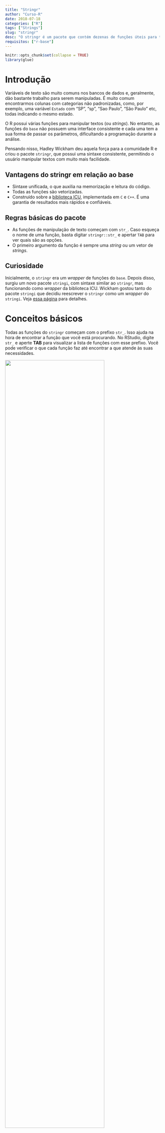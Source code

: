 ```yaml
---
title: "Stringr"
author: "Curso-R"
date: 2018-07-18
categories: ["R"]
tags: ["Strings"]
slug: "stringr"
desc: "O stringr é um pacote que contém dezenas de funções úteis para tratamento de cadeia de caracteres no R. Sempre que precisar de algo relacionado a esse assunto, procure esse pacote."
requisitos: ["r-base"]
---
```


```r
knitr::opts_chunk$set(collapse = TRUE)
library(glue)
```

# Introdução

Variáveis de texto são muito comuns nos bancos de dados e, geralmente, dão bastante trabalho para serem manipuladas. É muito comum encontrarmos colunas com categorias não padronizadas, como, por exemplo, uma variável `Estado` com "SP", "sp", "Sao Paulo", "São Paulo" etc, todas indicando o mesmo estado.

O R possui várias funções para manipular textos (ou *strings*). No entanto, as funções do `base` não possuem uma interface consistente e cada uma tem a sua forma de passar os parâmetros, dificultando a programação durante a análise.

Pensando nisso, Hadley Wickham deu aquela força para a comunidade R e criou o pacote `stringr`, que possui uma sintaxe consistente, permitindo o usuário manipular textos com muito mais facilidade.

## Vantagens do stringr em relação ao base

- Sintaxe unificada, o que auxilia na memorização e leitura do código.
- Todas as funções são vetorizadas.
- Construído sobre a [biblioteca ICU](http://site.icu-project.org/), implementada em `C` e `C++`. É uma garantia de resultados mais rápidos e confiáveis.

## Regras básicas do pacote

- As funções de manipulação de texto começam com `str_`. Caso esqueça o nome de uma função, basta digitar `stringr::str_` e apertar `TAB` para ver quais são as opções.
- O primeiro argumento da função é sempre uma *string* ou um vetor de *strings*.

## Curiosidade

Inicialmente, o `stringr` era um *wrapper* de funções do `base`. Depois disso, 
surgiu um novo pacote `stringi`, com sintaxe similar ao `stringr`, mas funcionando como *wrapper* da biblioteca ICU. Wickham gostou tanto do pacote `stringi` 
que decidiu reescrever o `stringr` como um *wrapper* do `stringi`. 
Veja [essa página](https://github.com/tidyverse/stringr/blob/master/NEWS.md) para detalhes.

# Conceitos básicos

Todas as funções do `stringr` começam com o prefixo `str_`. Isso ajuda na hora de 
encontrar a função que você está procurando. No RStudio, digite `str_` e
aperte **TAB** para visualizar a lista de funções com esse prefixo. Você pode verificar o que cada função faz até encontrar a que atende às suas necessidades.

<img src="/material/stringr/figures/str_tab.png" style="width: 80%;">

Nesta seção, vamos utilizar as funções mais simples do `stringr`. Em seguida, vamos falar um pouco de regex e então veremos funções mais avançadas do pacote.

Antes de mais nada, instale e carregue o pacote `stringr`.

```r
install.packages("stringr")
```

```r
library(stringr)
```

## str_length

A função mais simples do `stringr()` é a função `str_length()`. Esta função recebe como argumento um vetor de *strings* e retorna o número de caracteres de cada *string*. Repare que o espaço `" "` é considerado um caracter.

```r
str_length("São Paulo")
str_length(c("São Paulo", "Rio de Janeiro", 
             "Rio Grande do Norte", "Acre"))

```

Note que `str_length()` é diferente de `length()`. O primeiro retorna o número de caracteres e o segundo retorna o comprimento do objeto. Isso fica mais claro no seguinte exemplo:

```r
s <- c("São Paulo", "Rio de Janeiro", 
       "Rio Grande do Norte", "Acre")

str_length(s)
length(s)
```

A função `str_length()` retornou um vetor com o número de caracteres de cada elemento do vetor `s`, enquanto `length()` retornou o comprimento do vetor `s`.

## str_to_upper, str_to_lower, str_to_title

Essas funções servem para modificar a caixa das letras. Veja alguns exemplos:

```r
s <- "Somos a curso-r"
str_to_lower(s)
str_to_upper(s)
str_to_title(s)
```

## str_trim

É muito comum encontrar textos que vêm com espaços a mais, principalmente de dados
provenientes de formulários em que cada usuário escreve da forma que prefere. Isso é um problema pois cria categorias diferentes para valores que deveriam ser iguais. Espaços antes e após o texto são especialmente chatos, pois pode ser difícil detectá-los.

```r
s <- c("M", "F", "F", " M", " F ", "M")
as.factor(s)
```

A função `str_trim()` ajuda removendo os espaços excedentes antes e depois da string.

```r
string_aparada <- str_trim(s)
as.factor(string_aparada)
```

## str_sub

Não é raro você precisar obter uma parte fixa de uma *string*, como, por exemplo, manipular textos da forma:

```r
s <- c("01-Feminino", "02-Masculino", "03-Indefinido")
```

Você pode querer apenas a parte final da string. Neste caso, pode usar a função `str_sub()`.

```r
str_sub(s, start = 4) # pegar do quarto até o último caractere
```

Também é possível obter apenas os números.

```r
str_sub(s, end = 2) # pegar apenas os dois primeiros caracteres
```

Em outros casos você precisa obter os últimos 2 caracteres.

```r
s <- c("Feminino-01", "Masculino-02", "Indefinido-03")
str_sub(s, end = -4)
str_sub(s, start = -2)
```

É possível usar os argumentos `start` e `end` conjuntamente.

```r
s <- c("__SP__", "__MG__", "__RJ__")
str_sub(s, 3, 4)
```

## str_c

Concatena *strings* em uma única string.

```r

string1 <- "O valor p é: "
string2 <- 0.03

str_c(string1, string2)     # Números serão transformados em caracteres.


# Pode misturar objetos com strings definidas diretamente na função.

string1 <- "Brigadeiro"
string2 <- "bom"
string3 <- "melhor"

str_c(string1, " é a prova de que não existe nada tão ", string2,
      " que não pode ficar ", string3, ".")

# A função é vetorizada.

string1 <- c("Brigadeiro", "A política brasileira")
string2 <- c("bom", "ruim")
string3 <- c("melhor", "pior")

str_c(string1, " é a prova de que não existe nada tão ", string2,
      " que não pode ficar ", string3, ".")

# Pode ser usada para "criar código". 

variaveis <- names(mtcars)
variaveis

variaveis_explicativas <- str_c(variaveis[-1], collapse = " + ")

formula <- str_c(variaveis[1], " ~ ", variaveis_explicativas)
formula
as.formula

# Modeloo linear (Off-topic)
fit <- lm(formula, data = mtcars)
summary(fit)
```

Essas são as funções mais simples do pacote `stringr` e não exigem nenhum conhecimento de **expressões regulares**. Note que nenhuma delas possui o parâmetro `pattern`. Você verá como especificar esse parâmetro nas próximas seções. 

# Expressões Regulares

Trabalhar com textos exige um certo conhecimento de [expressões regulares](https://pt.wikipedia.org/wiki/Express%C3%A3o_regular). As expressões regulares --- ou simplesmente **regex** --- permitem identificar conjuntos de caracteres, palavras e outros padrões por meio de uma sintaxe concisa. 

O `stringr` utiliza regex da forma descrita [neste documento](http://www.gagolewski.com/software/stringi/manual/?manpage=stringi-search-regex). A própria [definição](https://stat.ethz.ch/R-manual/R-devel/library/base/html/regex.html) de regex do R é um ótimo manual.

Vamos estudar expressões regulares por meio de exemplos e da função `str_detect()`. Ela retorna `TRUE` se uma *string* atende a uma expressão regular e `FALSE` caso contrário. Por exemplo:

```r
str_detect("sao paulo", pattern = "paulo$")
str_detect("sao paulo sp", pattern = "paulo$")
```

A regex/pattern "paulo\$" indica que o texto deve ser terminado em "paulo". Existem diversos caracteres auxiliares que vão auxiliar na manipulação dos textos, assim como o "\$". Importante: o valor passado para o argumento `pattern` de qualquer função do pacote `stringr` será entendido como uma regex.

A tabela abaixo mostra a aplicação de cinco regex em seis *strings* distintas.

- '^ban' reconhece apenas o que começa exatamente com "ban".
- 'b ?an' reconhece tudo que tenha "ban", com ou sem espaço entre o "b" e o "a".
- 'ban' reconhece tudo que tenha "ban", mas não ignora case.
- BAN' reconhece tudo que tenha "BAN", mas não ignora case.
- 'ban$' reconhece apenas o que termina exatamente em "ban"

```r
s <- c('ban', 'banana', 'abandonado', 'pranab anderson', 'BANANA', 
            'ele levou ban')

expressoes <- list(
  'ban', # reconhece tudo que tenha "ban", mas não ignora case
  'BAN', # reconhece tudo que tenha "BAN", mas não ignora case
  'ban$', # reconhece apenas o que termina exatamente em "ban"
  '^ban', # reconhece apenas o que começa exatamente com "ban"
  'b ?an' # reconhece tudo que tenha "ban", com ou sem espaço entre o "b" e o "a"
)
```


```r
library(purrr)
library(dplyr)
library(tidyr)
list(strings = s, expressoes = expressoes) %>%
  cross_d() %>%
  distinct() %>%
  mutate(detect = str_detect(s, expressoes)) %>%
  spread(expressoes, detect) %>%
  knitr::kable()
```

## Quantificadores

Os caracteres `+`, `*` e `{x,y}` indicam quantas vezes um padrão se repete:

- `ey+` significa `e` e depois `y` "**uma vez** ou mais". Por exemplo, reconhece `hey`, `heyy`, `a eyyy`, mas não reconhece `e`, `y` nem `yy`.
- `ey*` significa "**nenhuma vez** ou mais". Por exemplo, reconhece `hey`, `heyy`, `a eyyy` e `e`, mas não reconhece `y` nem `yy`.
- `ey{3}` significa "exatamente três vezes". Por exemplo, reconhece `eyyy` e `eyyyy`, mas não reconhece `eyy`.
- `ey{1,3}` significa "entre uma e três vezes".

Para aplicar um quantificador a um conjunto de caracteres, use parênteses. Por exemplo, `(ey )+` reconhece `ey ey `.

## Conjuntos

Colocando caracteres dentro de `[]`, reconhecemos quaisquer caracteres desse conjunto. Alguns exemplos práticos:

- `[Cc]asa` para reconhecer "casa" em maiúsculo ou minúsculo.
- `[0-9]` para reconhecer somente números. O mesmo vale para letras `[a-z]`, `[A-Z]`, `[a-zA-Z]` etc.
- O símbolo `^` dentro do colchete significa negação. Por exemplo, `[^0-9]` significa pegar tudo o que não é número.
- O símbolo `.` fora do colchete indica "qualquer caractere", mas dentro do colchete é apenas ponto.
- Use `[[:space:]]+` para reconhecer espaços e `[[:punct:]]+` para reconhecer pontuações.

## Miscelânea

- Use `abjutils::rm_accent()` para retirar os acentos de um texto.
- Use `|` para opções. Por exemplo, `desfavor|desprov` reconhece tanto "desfavorável" quanto "desprovido"
- O código `\n` pula linha, `\f` é final da página, `\t` é tab. Use `\` para transformar caracteres especiais em literais.
- Use as funções `tolower()` e `toupper()` para mudar o case de uma *string*. 

A lista de possibilidades com expressões regulares é extensa. 
Um bom lugar para testar o funcionamento das regex é o [regex101](https://regex101.com/).

# Funções avançadas

Agora que já vimos as funções básicas do `stringr` e aprendemos um pouco de regex, vamos às funções mais avançadas. Basicamente, essas funções buscarão `patterns` em um vetor de *strings* e farão alguma coisa quando encontrá-lo.

Como já vimos na sessão sobre regex, a função mais simples que possui o argumento
`pattern=` é a `str_detect()`.

## str_detect()` 

Retorna `TRUE` se a regex é compatível com a string e `FALSE` caso contrário.

```r
library(stringr)
str_detect("sao paulo", pattern = "paulo$")
str_detect("sao paulo sp", pattern = "paulo$")
```

## str_replace() e str_replace_all() 

Substituem um padrão (ou todos) encontrado para um outro padrão.

```r
titulos <- c("o arqueiro", "o andarilho", "o herege")

# remove a primeira vogal de cada string
str_replace(titulos, "[aeiou]", "") 

# substitui todas as vogais por "-"
str_replace_all(titulos, "[aeiou]", "-") 

s <- "--    ffffWda, --- unWvers--    e    tud-  maWs"

# substitui o primeiro f (ou f"s) por "v"
s <- str_replace(s, "f+", "v")
s

# substitui o primeiro hífen (ou hífens) por "A"
s <- str_replace(s, "-+", "A")
s

# substitui todos os hífens (um ou mais) por somente "o"
s <- str_replace_all(s, "-+", "o") 
s

# substitui "W" por "i"
s <- str_replace_all(s, "W", "i") 
s

# tirar espaços extras

s <- str_replace_all(s, " +", " ") 
s
```

Muitas vezes queremos remover alguns caracteres especiais de um texto, mas esses 
caracteres fazem parte de comandos de regex, por exemplo:

```r
s <- "1 + 2 + 5"
str_replace_all(s, "+", "-")
```

Essa forma retorna um erro, pois a função tenta montar uma regex. Você poderia 
tentar de outras formas, que não retornariam erro, mas também não retornariam o 
resultado esperado.

```r
str_replace_all(s, " + ", " - ")
```

Nesse caso, use a função `fixed()` para indicar que o parâmetro não é uma regex.

```r
str_replace_all(s, fixed("+"), "-")
```

## str_extract() e str_extract_all()

As funções `str_extract()` e `str_extract_all()` extraem padrões de uma *string*. Por exemplo:

```r
r_core_group <- c(
  'Douglas Bates', 'John Chambers', 'Peter Dalgaard',
  'Robert Gentleman', 'Kurt Hornik', 'Ross Ihaka', 'Tomas Kalibera',
  'Michael Lawrence', 'Friedrich Leisch', 'Uwe Ligges', '...'
)

sobrenomes <- str_extract(r_core_group, '[:alpha:]+$')
sobrenomes
```

## str_match() e str_match_all() 

As funções `str_match()` e `str_match_all()` extraem pedaços da *string* identificados pela regex. Caso queira extrair somente a parte identificada, use parênteses.

```r
# Exemplo de pergunta SOPt: http://pt.stackoverflow.com/q/150024/6036

presidentes <- c("da Fonseca, DeodoroDeodoro da Fonseca", 
"Peixoto, FlorianoFloriano Peixoto", "de Morais, PrudentePrudente de Morais", 
"Sales, CamposCampos Sales")

nomes_presidentes <- str_match(presidentes, '(.*), ([a-zA-Z]{1,})[A-Z]{1}')
nomes_presidentes
str_c(nomes_presidentes[,3], nomes_presidentes[,2], sep = ' ')
```

## str_split() e str_split_fixed()

Essas funções separam uma *string* em várias de acordo com um separador.

```r
string <- 'Durante um longo período de tempo o "R" foi escrito "P" como no alfabeto cirílico. O seu nome no alfabeto fenício era "rech". Seu significado era o de uma cabeça, representada pela adaptação do hieróglifo egípcio de uma cabeça. Transformou-se no "rô" dos gregos. Os romanos modificaram o rô acrescentando um pequeno traço para diferenciá-lo do no nosso P.'

str_split(string, fixed('.'))
```

O `str_split_fixed` faz o mesmo que `str_split()`, mas separa apenas `n` vezes.

```r
str_split_fixed(string, fixed('.'), 3)
```

## str_subset() 

A função `str_subset()` retorna somente as strings compatíveis com a regex.

```r
frases <- c('a roupa do rei', 'de roma', 'o rato roeu')
str_subset(frases, 'd[eo]')
```

É o mesmo que fazer subset usando a função `str_detect`.

```r
frases[str_detect(frases, "d[eo]")]
```

# Exercícios

**1.** O CPF é um número de 11 dígitos, por exemplo: 54491651884. No entanto para facilitar a visualização costumamos mostrá-lo com separadores a cada 3 casas: 544.916.518-84. Crie uma função que transforma um número de 11 dígitos em uma string com as separações, como um CPF.

--------------------------------------------------------------------------------

**2.** Transforme o vetor de *strings* abaixo em `"01 - Alto" "02 - Médio" "03 - Baixo"`.

```r
s <- c('Alto', 'Médio', 'Baixo')
```

--------------------------------------------------------------------------------

**3.** Crie uma regex que capture múltiplas versões da palavra 'casa'. Ela deve funcionar com as palavras 'Casa', 'CASA', 'CaSa', 'CAsa'. Teste-a usando a função `str_detect()`.

```r
s <- c('Casa', 'CASA', 'CaSa', 'CAsa')
```

--------------------------------------------------------------------------------

**4.** Imagine que a seguinte *string* é a parte final de uma URL.

* `/ac/rio-branco/xpto-xyz-1-0-1fds2396-5`

Transforme-a em "AC - Rio Branco" utilizando a função `str_split()`.

```r
url <- c('/ac/rio-branco/xpto-xyz-1-0-1fds2396-5')
```

--------------------------------------------------------------------------------

**5.** Crie uma função que retorna `TRUE` quando a string é um [palíndromo](https://pt.wikipedia.org/wiki/Pal%C3%ADndromo) e `FALSO` caso não seja.

--------------------------------------------------------------------------------

**6.** De acordo com as regras da língua portuguesa, antes de “p” ou “b” devemos usar a letra “m”. Em outras palavras, com outras consoantes, usamos a letra “N”. Suponha que você tem o seguinte texto com erros gramaticais:

```r
texto <- 'Nós chamamos os bonbeiros quando começou o incêmdio.'
```

Crie uma função para corrigi-lo. 

--------------------------------------------------------------------------------

**7.** Considere o seguinte texto

```r
txt <- "A função mais importante para leitura de dados no `lubridate` é a `ymd`. Essa função serve para ler qualquer data de uma `string` no formato `YYYY-MM-DD`. Essa função é útil pois funciona com qualquer separador entre os elementos da data e também porque temos uma função para cada formato (`mdy`, `dmy`, `dym`, `myd`, `ydm`)."
```

Extraia todas as combinações da função `ymd`, sem repetições.

--------------------------------------------------------------------------------

**8.** Considere as frases abaixo

```r
s <- c(
  'O produto é muito bom.',
  'O produto não é bom.',
  'O produto não é muito bom.',
  'O produto não é ruim.',
  'O produto não é não bom.'
)
```

Crie uma regra para identificar se o texto refere-se a um feedback positivo ou negativo sobre o produto (considere não bom = ruim e não ruim = bom). Retorne um vetor lógico que vale `TRUE` se o feedback é positivo e `FALSE` caso contrário.

# Respostas

<div class='admonition note'>
<p class='admonition-title'>
Nota
</p>
<p>
Não há apenas uma maneira de resolver os exercícios. Você pode encontrar soluções diferentes das nossas, algumas vezes mais eficientes, outras vezes menos. Quando estiver fazendo suas análises, tente buscar o equilíbrio entre eficiência e praticidade. Economizar 1 hora com a execução do código pode não valer a pena se você demorou 2 horas a mais para programá-lo.
</p>
</div>

--------------------------------------------------------------------------------

**1.** O CPF é um número de 11 dígitos, por exemplo: 54491651884. No entanto para facilitar a visualização costumamos mostrá-lo com separadores a cada 3 casas: 544.916.518-84. Crie uma função que transforma um número de 11 dígitos em uma string com as separações, como um CPF.

```r

# Sem regex

formata_CPF <- function(num) {
  
  if(str_count(num) != 11) {
    stop("Número inválido!")
  }
  
  # Concatemos cada parte do número, interpolando
  # com os pontos e o traço.
  
  s <- str_c(
    str_sub(num, start = 1, end = 3),
    ".",
    str_sub(num, start = 4, end = 6),
    ".",
    str_sub(num, start = 7, end = 9),
    "-",
    str_sub(num, start = 10, end = 11)
  )
  
}

# Com regex

formata_CPF <- function(num) {
  
  if(str_count(num) != 11) {
    stop("Número inválido!")
  }
  
  str_replace(string = num, 
              pattern = "([0-9]{3})([0-9]{3})([0-9]{3})", 
              replacement = "\\1.\\2.\\3-")
}

```

A função `str_replace()` faz o seguinte:

- O `pattern=` procurará um padrão de 9 números:
    - O primeiro `([0-9]{3})` pega os três primeiros números.
    - O segundo `([0-9]{3})` pega os três próximos números (quarto ao sexto).
    - O terceiro `([0-9]{3})` pega os três números seguintes (sétimo ao nono).
- O `replacement=` substituirá esses 9 números pela *string* formada por:
    - `\\1`, a expressão dada pelo primeiro parêntese do `pattern=`, isto é, os três primeiros números.
    - `.`, o primeiro ponto.
    - `\\2`,  a expressão dada pelo segundo parêntese do `pattern=`, isto é, os três próximos números (quarto ao sexto).
    - `.`, o segundo ponto.
    - `\\3`, a expressão dada pelo terceiro parêntese do `pattern=`, isto é, os três números seguintes (sétimo ao nono).
    - `-`, o traço.
    
--------------------------------------------------------------------------------

**2.** Transforme o vetor de *strings* abaixo em `"01 - Alto" "02 - Médio" "03 - Baixo"`.

```r
s <- c('Alto', 'Médio', 'Baixo')

# Usando str_c()

str_c("0", 1:length(s), " - ", s, sep = "")

# Usando o pacote glue

glue("0{1:length(s)} - {s}")

```
Para mais informações sobre o pacote `glue`, confira [este post](http://curso-r.com/blog/2017/04/17/2017-04-08-glue/).

--------------------------------------------------------------------------------

**3.** Crie uma regex que capture múltiplas versões da palavra 'casa'. Ela deve funcionar com as palavras 'Casa', 'CASA', 'CaSa', 'CAsa'. Teste-a usando a função `str_detect()`.

```r
s <- c('Casa', 'CASA', 'CaSa', 'CAsa')

str_detect(s, "[CcAaSsAa]")
str_detect(s, "[Cc][Aa][Ss][Aa]")
```

--------------------------------------------------------------------------------

**4.** Imagine que a seguinte *string* é a parte final de uma URL.

* `/ac/rio-branco/xpto-xyz-1-0-1fds2396-5`

Transforme-a em "AC - Rio Branco" utilizando a função `str_split()`.

```r
url <- c('/ac/rio-branco/xpto-xyz-1-0-1fds2396-5')

UF <- url %>%
  str_split("[/]", simplify = TRUE) %>% 
  .[1,2] %>% 
  str_to_upper()

cidade <- url %>% 
  str_split("[/]", simplify = TRUE) %>% 
  .[1,3] %>% 
  str_replace("-", " ") %>% 
  str_to_title()

str_c(UF, " - ", cidade)
  
```

--------------------------------------------------------------------------------

**5.** Crie uma função que retorna `TRUE` quando a string é um [palíndromo](https://pt.wikipedia.org/wiki/Pal%C3%ADndromo) e `FALSO` caso não seja.

```r
# Solução 1: usando a função rev() para inverter uma string fragmentada

testa_palindromo <- function(s) {
  
  s %>%
    str_split("", simplify = T) %>% 
    rev %>% 
    str_c(collapse = "") %>% 
    str_detect(s)
  
}

testa_palindromo("ana")
testa_palindromo("bananas")
testa_palindromo("socorrammesubinoonibusemmarrocos")


# Solução 2: usando a função str_reverse() do pacote stringi,
# que já inverte a string diretamente.

testa_palindromo <- function(s) {
  
  s %>% 
    stringi::stri_reverse() %>% 
    str_detect(s)
  
}

testa_palindromo("ana")
testa_palindromo("bananas")
testa_palindromo("socorrammesubinoonibusemmarrocos")
``` 


--------------------------------------------------------------------------------

**6.** De acordo com as regras da língua portuguesa, antes de “p” ou “b” devemos usar a letra “m”. Em outras palavras, com outras consoantes, usamos a letra “N”. Suponha que você tem o seguinte texto com erros gramaticais:

```r
s <- 'Nós chamamos os bonbeiros quando começou o incêmdio.'
```

Crie uma função para corrigi-lo.

```r
# Função que funciona para o exemplo

corrige_mn <- function(s) {
  
  s %>% 
    str_replace("nb", "mb") %>% 
    str_replace("md", "nd")
  
}

corrige_mn(s)

# Função que funciona no caso geral

corrige_mn <- function(s) {
  
  s %>% 
    str_replace_all("m([^aeioubp[[:space:]]+])", "n\\1") %>%  
    str_replace_all("n([pb])", "m\\1")
  
}

corrige_mn(s)
```

O padrão `[^aeioubp[[:space:]]+]` significa "tudo menos vogais, b, p ou espaços". O `\\1` devolve o padrão encontrado pelo primeiro parêntese do argumento `patern=`.

--------------------------------------------------------------------------------

**7.** Considere o seguinte texto

```r
s <- "A função mais importante para leitura de dados no `lubridate` é a `ymd`. Essa função serve para ler qualquer data de uma `string` no formato `YYYY-MM-DD`. Essa função é útil pois funciona com qualquer separador entre os elementos da data e também porque temos uma função para cada formato (`ymd`, `mdy`, `dmy`, `dym`, `myd`, `ydm`)."
```

Extraia todas as combinações da função `ymd`, sem repetições.

```r
str_extract_all(s, "[ymd]{3}") %>% 
  as_vector() %>% 
  unique
```


--------------------------------------------------------------------------------

**8.** Considere as frases abaixo

```r
s <- c(
  'O produto é bom.',
  'O produto não é bom.',
  'O produto não é muito bom.',
  'O produto é muito bom',
  'O produto não é ruim.',
  'O produto não é não ruim.',
  'O produto não é não bom.'
)
```

Crie uma regra para identificar se o texto refere-se a um feedback positivo ou negativo sobre o produto (considere não bom = ruim e não ruim = bom). Retorne um vetor lógico que vale `TRUE` se o feedback for positivo e `FALSE` caso contrário.

```r
feedback <- function(s) {
  
  s %>% 
    str_replace("não bom", "ruim") %>%
    str_replace("não ruim", "bom") %>% 
    str_replace("muito ", "") %>% 
    str_detect("(.*) produto é bom|(.*) não é ruim")
  
}

feedback(s)

```